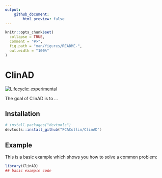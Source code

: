 ```yaml
---
output:
    github_document:
        html_preview: false
---
```


<!-- README.md is generated from README.Rmd. Please edit that file -->

```r
knitr::opts_chunk$set(
  collapse = TRUE,
  comment = "#>",
  fig.path = "man/figures/README-",
  out.width = "100%"
)
```

# ClinAD

<!-- badges: start -->

[![Lifecycle: experimental](https://img.shields.io/badge/lifecycle-experimental-orange.svg)](https://www.tidyverse.org/lifecycle/#experimental)

<!-- badges: end -->

The goal of ClinAD is to ...

## Installation

``` r
# install.packages("devtools")
devtools::install_github("FCACollin/ClinAD")
```

## Example

This is a basic example which shows you how to solve a common problem:

```r
library(ClinAD)
## basic example code
```

